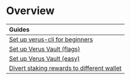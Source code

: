 # Overview

| Guides | 
| :----------------------- |
| [Set up verus-cli for beginners](/guides/setup-cli/) | 
| [Set up Verus Vault (flags)](/guides/setup-vault/) | 
| [Set up Verus Vault (easy)](/guides/setup-vault-v2/) | 
| [Divert staking rewards to different wallet](/guides/divert-rewards/)     |